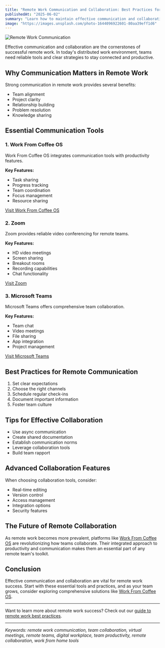 ```yaml
---
title: "Remote Work Communication and Collaboration: Best Practices for 2025"
publishedAt: "2025-06-02"
summary: "Learn how to maintain effective communication and collaboration in a remote work environment. Discover tools and strategies for keeping your team connected and productive."
image: "https://images.unsplash.com/photo-1644096922601-80aa39eff1d6"
---
```


<Image
  src="https://images.unsplash.com/photo-1644096922601-80aa39eff1d6"
  alt="Remote Work Communication"
  width={1000}
  height={1000}
/>

Effective communication and collaboration are the cornerstones of successful remote work. In today's distributed work environment, teams need reliable tools and clear strategies to stay connected and productive.

## Why Communication Matters in Remote Work

Strong communication in remote work provides several benefits:

- Team alignment
- Project clarity
- Relationship building
- Problem resolution
- Knowledge sharing

## Essential Communication Tools

### 1. Work From Coffee OS

Work From Coffee OS integrates communication tools with productivity features.

**Key Features:**

- Task sharing
- Progress tracking
- Team coordination
- Focus management
- Resource sharing

[Visit Work From Coffee OS](https://workfromcoffee.com)

### 2. Zoom

Zoom provides reliable video conferencing for remote teams.

**Key Features:**

- HD video meetings
- Screen sharing
- Breakout rooms
- Recording capabilities
- Chat functionality

[Visit Zoom](https://zoom.us)

### 3. Microsoft Teams

Microsoft Teams offers comprehensive team collaboration.

**Key Features:**

- Team chat
- Video meetings
- File sharing
- App integration
- Project management

[Visit Microsoft Teams](https://www.microsoft.com/teams)

## Best Practices for Remote Communication

1. Set clear expectations
2. Choose the right channels
3. Schedule regular check-ins
4. Document important information
5. Foster team culture

## Tips for Effective Collaboration

- Use async communication
- Create shared documentation
- Establish communication norms
- Leverage collaboration tools
- Build team rapport

## Advanced Collaboration Features

When choosing collaboration tools, consider:

- Real-time editing
- Version control
- Access management
- Integration options
- Security features

## The Future of Remote Collaboration

As remote work becomes more prevalent, platforms like [Work From Coffee OS](/) are revolutionizing how teams collaborate. Their integrated approach to productivity and communication makes them an essential part of any remote team's toolkit.

## Conclusion

Effective communication and collaboration are vital for remote work success. Start with these essential tools and practices, and as your team grows, consider exploring comprehensive solutions like [Work From Coffee OS](/).

---

Want to learn more about remote work success? Check out our [guide to remote work best practices](/blog/post/remote-work-best-practices-2025).

---

_Keywords: remote work communication, team collaboration, virtual meetings, remote teams, digital workplace, team productivity, remote collaboration, work from home tools_
